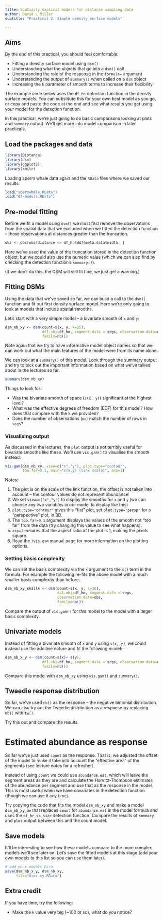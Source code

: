 ```yaml
---
title: Spatially explicit models for distance sampling data
author: David L Miller
subtitle: "Practical 2: Simple density surface models"

---
```


## Aims

By the end of this practical, you should feel comfortable:

- Fitting a density surface model using `dsm()`
- Understanding what the objects that go into a `dsm()` call
- Understanding the role of the response in the `formula=` argument
- Understanding the output of `summary()` when called on a `dsm` object
- Increasing the `k` parameter of smooth terms to increase their flexibility

The example code below uses the `df_hn` detection function in the density surface models. You can substitute this for your own best model as you go, or copy and paste the code at the end and see what results you get using your model for the detection function.

In this practical, we're just going to do basic comparisons looking at plots and `summary` output. We'll get more into model comparison in later practicals.

## Load the packages and data


```r
library(Distance)
library(dsm)
library(ggplot2)
library(knitr)
```

Loading sperm whale data again and the `RData` files where we saved our results:
```r
load("spermwhale.RData")
load("df-models.RData")
```

## Pre-model fitting

Before we fit a model using `dsm()` we must first remove the observations from the spatial data that we excluded when we fitted the detection function -- those observations at distances greater than the truncation.

```r
obs <- obs[obs$distance <= df_hn$ddf$meta.data$width, ]
```

Here we've used the value of the truncation stored in the detection function object, but we could also use the numeric value (which we can also find by checking the detection function's `summary()`).

(If we don't do this, the DSM will still fit fine, we just get a warning.)

## Fitting DSMs

Using the data that we've saved so far, we can build a call to the `dsm()` function and fit out first density surface model. Here we're only going to look at models that include spatial smooths.

Let's start with a very simple model -- a bivariate smooth of `x` and `y`:

```r
dsm_nb_xy <- dsm(count~s(x, y, k=25),
                 ddf.obj=df_hn, segment.data = segs, observation.data=obs,
                 family=nb())
```

Note again that we try to have informative model object names so that we can work out what the main features of the model were from its name alone.

We can look at a `summary()` of this model. Look through the summary output and try to pick out the important information based on what we've talked about in the lectures so far.
```r
summary(dsm_nb_xy)
```

Things to look for:

- Was the bivariate smooth of space (`s(x, y)`) significant at the highest level?
- What was the effective degrees of freedom (EDF) for this model? How does that compare with the `k` we provided?
- Does the number of observations (`n=`) match the number of rows in `segs`?



### Visualising output

As discussed in the lectures, the `plot` output is not terribly useful for bivariate smooths like these. We'll use `vis.gam()` to visualise the smooth instead:

```r
vis.gam(dsm_nb_xy, view=c("x","y"), plot.type="contour", 
        too.far=0.1, main="s(x,y) (link scale)", asp=1)
```

Notes:

1. The plot is on the scale of the link function, the offset is not taken into account -- the contour values do not represent abundance!
2. We set `view=c("x","y")` to display the smooths for `x` and `y` (we can choose any two variables in our model to display like this)
3. `plot.type="contour"` gives this "flat" plot, set `plot.type="persp"` for a "perspective" plot, in 3D.
4. The `too.far=0.1` argument displays the values of the smooth not "too far" from the data (try changing this value to see what happens).
5. `asp=1` ensures that the aspect ratio of the plot is 1, making the pixels square.
6. Read the `?vis.gam` manual page for more information on the plotting options.

### Setting basis complexity

We can set the basis complexity via the `k` argument to the `s()` term in the formula. For example the following re-fits the above model with a much smaller basis complexity than before:

```r
dsm_nb_xy_smallk <- dsm(count~s(x, y, k=10),
                        ddf.obj=df_hn, segment.data = segs,
                        observation.data=obs,
                        family=nb())
```

Compare the output of `vis.gam()` for this model to the model with a larger basis complexity.


## Univariate models

Instead of fitting a bivariate smooth of `x` and `y` using `s(x, y)`, we could instead use the additive nature and fit the following model:

```r
dsm_nb_x_y <- dsm(count~s(x)+ s(y),
                 ddf.obj=df_hn, segment.data = segs, observation.data=obs,
                 family=nb())
```

Compare this model with `dsm_nb_xy` using `vis.gam()` and `summary()`.

## Tweedie response distribution

So far, we've used `nb()` as the response -- the negative binomial distribution. We can also try out the Tweedie distribution as a response by replacing `nb()` with `tw()`.

Try this out and compare the results.

# Estimated abundance as response

So far we've just used `count` as the response. That is, we adjusted the offset of the model to make it take into account the "effective area" of the segments (see lecture notes for a refresher).

Instead of using `count` we could use `abundance.est`, which will leave the segment areas as they are and calculate the Horvitz-Thompson estimates of the abundance per segment and use that as the response in the model. This is most useful when we have covariates in the detection function (though we can use it any time).

Try copying the code that fits the model `dsm_nb_xy` and make a model `dsm_nb_xy_ae` that replaces `count` for `abundance.est` in the model formula and uses the `df_hr_ss_size` detection function. Compare the results of `summary` and `plot` output between this and the count model.



## Save models

It'll be interesting to see how these models compare to the more complex models we'll see later on. Let's save the fitted models at this stage (add your own models to this list so you can use them later).

```r
# add your models here
save(dsm_nb_x_y, dsm_nb_xy,
     file="dsms-xy.RData")
```

## Extra credit

If you have time, try the following:

- Make the `k` value very big (~100 or so), what do you notice?

